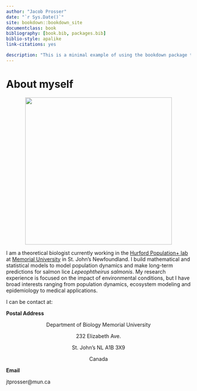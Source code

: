 ```yaml
---
author: "Jacob Prosser"
date: "`r Sys.Date()`"
site: bookdown::bookdown_site
documentclass: book
bibliography: [book.bib, packages.bib]
biblio-style: apalike
link-citations: yes

description: "This is a minimal example of using the bookdown package to write a book. The output format for this example is bookdown::gitbook."
---
```


# About myself {.unnumbered}

<center>

![](images/AA2722E3-8490-4026-AD03-942602591E20.jpeg){width="400"}

</center>

I am a theoretical biologist currently working in the [Hurford Population+ lab](https://amyhurford.weebly.com/) at [Memorial University](https://www.mun.ca/) in St. John's Newfoundland. I build mathematical and statistical models to model population dynamics and make long-term predictions for salmon lice *Lepeophtheirus salmonis*. My research experience is focused on the impact of environmental conditions, but I have broad interests ranging from population dynamics, ecosystem modeling and epidemiology to medical applications.

I can be contact at:

**Postal Address**

<center>

Department of Biology Memorial University

232 Elizabeth Ave.

St. John's NL A1B 3X9

Canada

</center>

**Email**

jtprosser\@mun.ca
